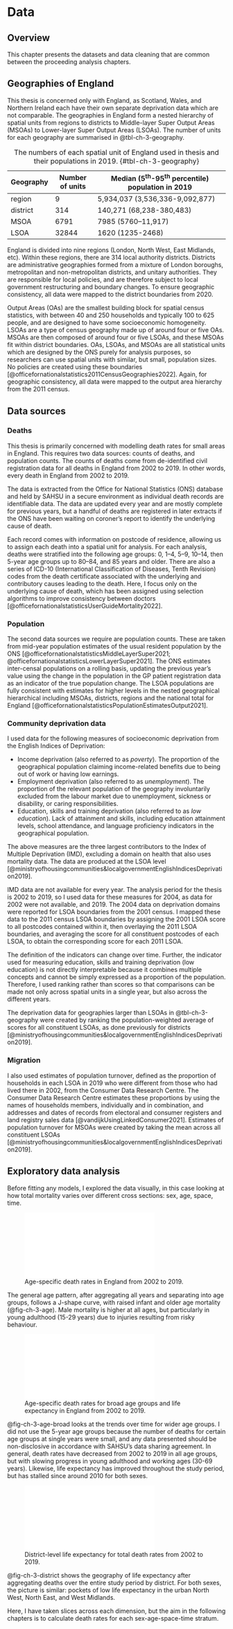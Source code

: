 # Data {#sec-Chapter3}

## Overview

This chapter presents the datasets and data cleaning that are common between the proceeding analysis chapters.

## Geographies of England

This thesis is concerned only with England, as Scotland, Wales, and Northern Ireland each have their own separate deprivation data which are not comparable.
The geographies in England form a nested hierarchy of spatial units from regions to districts to Middle-layer Super Output Areas (MSOAs) to Lower-layer Super Output Areas (LSOAs).
The number of units for each geography are summarised in @tbl-ch-3-geography.

| Geography | Number of units | Median (5$^{\text{th}}$-95$^{\text{th}}$ percentile) population in 2019 |
| --------- | --------------- | ------------------------------------------------ |
| region    | 9               | 5,934,037 (3,536,336-9,092,877)                   |
| district  | 314             | 140,271 (68,238-380,483)                         |
| MSOA      | 6791            | 7985 (5760–11,917)                               |
| LSOA      | 32844           | 1620 (1235-2468)                                 |

: The numbers of each spatial unit of England used in thesis and their populations in 2019. {#tbl-ch-3-geography}

England is divided into nine regions (London, North West, East Midlands, etc).
Within these regions, there are 314 local authority districts.
Districts are administrative geographies formed from a mixture of London boroughs, metropolitan and non-metropolitan districts, and unitary authorities.
They are responsible for local policies, and are therefore subject to local government restructuring and boundary changes.
To ensure geographic consistency, all data were mapped to the district boundaries from 2020.

Output Areas (OAs) are the smallest building block for spatial census statistics, with between 40 and 250 households and typically 100 to 625 people, and are designed to have some socioeconomic homogeneity.
LSOAs are a type of census geography made up of around four or five OAs.
MSOAs are then composed of around four or five LSOAs, and these MSOAs fit within district boundaries.
OAs, LSOAs, and MSOAs are all statistical units which are designed by the ONS purely for analysis purposes, so researchers can use spatial units with similar, but small, population sizes.
No policies are created using these boundaries [@officefornationalstatistics2011CensusGeographies2022].
Again, for geographic consistency, all data were mapped to the output area hierarchy from the 2011 census.

## Data sources

### Deaths

This thesis is primarily concerned with modelling death rates for small areas in England.
This requires two data sources: counts of deaths, and population counts.
The counts of deaths come from de-identified civil registration data for all deaths in England from 2002 to 2019.
In other words, every death in England from 2002 to 2019.

The data is extracted from the Office for National Statistics (ONS) database and held by SAHSU in a secure environment as individual death records are identifiable data.
The data are updated every year and are mostly complete for previous years, but a handful of deaths are registered in later extracts if the ONS have been waiting on coroner's report to identify the underlying cause of death.

Each record comes with information on postcode of residence, allowing us to assign each death into a spatial unit for analysis.
For each analysis, deaths were stratified into the following age groups: 0, 1–4, 5–9, 10–14, then 5-year age groups up to 80–84, and 85 years and older.
There are also a series of ICD-10 (International Classification of Diseases, Tenth Revision) codes from the death certificate associated with the underlying and contributory causes leading to the death.
Here, I focus only on the underlying cause of death, which has been assigned using selection algorithms to improve consistency between doctors [@officefornationalstatisticsUserGuideMortality2022].

### Population

The second data sources we require are population counts.
These are taken from mid-year population estimates of the usual resident population by the ONS [@officefornationalstatisticsMiddleLayerSuper2021; @officefornationalstatisticsLowerLayerSuper2021].
The ONS estimates inter-censal populations on a rolling basis, updating the previous year's value using the change in the population in the GP patient registration data as an indicator of the true population change.
The LSOA populations are fully consistent with estimates for higher levels in the nested geographical hierarchical including MSOAs, districts, regions and the national total for England [@officefornationalstatisticsPopulationEstimatesOutput2021].

### Community deprivation data

I used data for the following measures of socioeconomic deprivation from the English Indices of Deprivation:

- Income deprivation (also referred to as _poverty_). The proportion of the geographical population claiming income-related benefits due to being out of work or having low earnings.
- Employment deprivation (also referred to as _unemployment_). The proportion of the relevant population of the geography involuntarily excluded from the labour market due to unemployment, sickness or disability, or caring responsibilities.
- Education, skills and training deprivation (also referred to as _low education_). Lack of attainment and skills, including education attainment levels, school attendance, and language proficiency indicators in the geographical population.

The above measures are the three largest contributors to the Index of Multiple Deprivation (IMD), excluding a domain on health that also uses mortality data.
The data are produced at the LSOA level [@ministryofhousingcommunities&localgovernmentEnglishIndicesDeprivation2019].

IMD data are not available for every year.
The analysis period for the thesis is 2002 to 2019, so I used data for these measures for 2004, as data for 2002 were not available, and 2019.
The 2004 data on deprivation domains were reported for LSOA boundaries from the 2001 census.
I mapped these data to the 2011 census LSOA boundaries by assigning the 2001 LSOA score to all postcodes contained within it, then overlaying the 2011 LSOA boundaries, and averaging the score for all constituent postcodes of each LSOA, to obtain the corresponding score for each 2011 LSOA.

The definition of the indicators can change over time.
Further, the indicator used for measuring education, skills and training deprivation (low education) is not directly interpretable because it combines multiple concepts and cannot be simply expressed as a proportion of the population.
Therefore, I used ranking rather than scores so that comparisons can be made not only across spatial units in a single year, but also across the different years.

The deprivation data for geographies larger than LSOAs in @tbl-ch-3-geography were created by ranking the population-weighted average of scores for all constituent LSOAs, as done previously for districts [@ministryofhousingcommunities&localgovernmentEnglishIndicesDeprivation2019].

### Migration

I also used estimates of population turnover, defined as the proportion of households in each LSOA in 2019 who were different from those who had lived there in 2002, from the Consumer Data Research Centre.
The Consumer Data Research Centre estimates these proportions by using the names of households members, individually and in combination, and addresses and dates of records from electoral and consumer registers and land registry sales data [@vandijkUsingLinkedConsumer2021].
Estimates of population turnover for MSOAs were created by taking the mean across all constituent LSOAs [@ministryofhousingcommunities&localgovernmentEnglishIndicesDeprivation2019].

## Exploratory data analysis

Before fitting any models, I explored the data visually, in this case looking at how total mortality varies over different cross sections: sex, age, space, time.

![Age-specific death rates in England from 2002 to 2019.](../thesis-analysis/thesis_analysis/eda/figures/age_mx.pdf){#fig-ch-3-age}

The general age pattern, after aggregating all years and separating into age groups, follows a J-shape curve, with raised infant and older age mortality (@fig-ch-3-age).
Male mortality is higher at all ages, but particularly in young adulthood (15-29 years) due to injuries resulting from risky behaviour.

![Age-specific death rates for broad age groups and life expectancy in England from 2002 to 2019.](../thesis-analysis/thesis_analysis/eda/figures/age_mx_time.pdf){#fig-ch-3-age-broad}

@fig-ch-3-age-broad looks at the trends over time for wider age groups.
I did not use the 5-year age groups because the number of deaths for certain age groups at single years were small, and any data presented should be non-disclosive in accordance with SAHSU's data sharing agreement.
In general, death rates have decreased from 2002 to 2019 in all age groups, but with slowing progress in young adulthood and working ages (30-69 years).
Likewise, life expectancy has improved throughout the study period, but has stalled since around 2010 for both sexes. 

![District-level life expectancy for total death rates from 2002 to 2019.](../thesis-analysis/thesis_analysis/eda/figures/e0_map_LAD_2002_2019.pdf){#fig-ch-3-district}

@fig-ch-3-district shows the geography of life expectancy after aggregating deaths over the entire study period by district.
For both sexes, the picture is similar: pockets of low life expectancy in the urban North West, North East, and West Midlands.

Here, I have taken slices across each dimension, but the aim in the following chapters is to calculate death rates for each sex-age-space-time stratum.